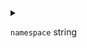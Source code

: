
<details>
<summary>

`namespace`  <span class="config-field-type">string</span> 

</summary>

Namespace where to deploy this deployment

</details>
